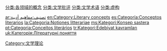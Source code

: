 [[分类:各领域的概念|分类:各领域的概念]]
[[Category:文学理论|Category:文学理论]]
[[分类:文学批评|分类:文学批评]]
[[分类:文学术语|分类:文学术语]]
[[分类:虚构|分类:虚构]]

[[ar:تصنيف:مفاهيم_أدبية|ar:تصنيف:مفاهيم أدبية]]
[[en:Category:Literary_concepts|en:Category:Literary concepts]]
[[es:Categoría:Conceptos_literarios|es:Categoría:Conceptos literarios]]
[[la:Categoria:Notiones_litterariae|la:Categoria:Notiones litterariae]]
[[ms:Kategori:Konsep_sastera|ms:Kategori:Konsep sastera]]
[[pt:Categoria:Conceitos_literários|pt:Categoria:Conceitos literários]]
[[tr:Kategori:Edebiyat_kavramları|tr:Kategori:Edebiyat kavramları]]
[[uk:Категорія:Літературні_поняття|uk:Категорія:Літературні поняття]]